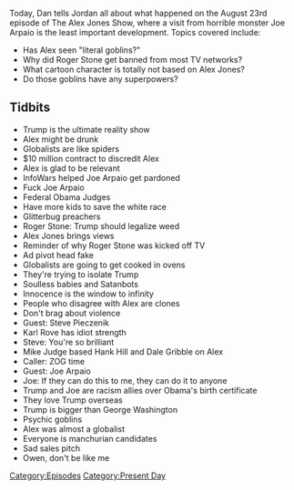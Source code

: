 {{DEFAULTSORT:
    #_EPISODE_0077:August 23, 2017
}}{{Episode
    | title           = August 23, 2017
    | caption         = Listen to this episode on [https://knowledgefight.libsyn.com/knowledge-fight-august-23-2017 Libsyn] [https://open.spotify.com/episode/53Nt6fdANo3oi9AIegXc0A Spotify]
    | episodeNumber   = 77
    | length          = 02:34:33
    | airDate         = August 25, 2017
    | coverageDate    = August 23, 2017
    | episodeType     = [[:Category:Present Day|Present Day]]
    | appearance      = [[Joe Arpaio]], [[Roger Stone]], [[Steve Pieczenik]], [[Karl Rove]], [[Mike Judge]], [[Hank Hill]], [[Dale Gribble]]
    | beverage        = Nice! Black Raspberry Sparkling Water
    | oocDrop         = If that's Alzheimer's, I want some
    | previousEpisode = [[76: October 7-11, 2015]]
    | nextEpisode     = [[78: October 12-15, 2015]]
}}

{{Stub}}

Today, Dan tells Jordan all about what happened on the August 23rd episode of The Alex Jones Show, where a visit from horrible monster Joe Arpaio is the least important development. Topics covered include:

*Has Alex seen "literal goblins?"
*Why did Roger Stone get banned from most TV networks?
*What cartoon character is totally not based on Alex Jones?
*Do those goblins have any superpowers?

==Tidbits==

*Trump is the ultimate reality show
*Alex might be drunk
*Globalists are like spiders
*$10 million contract to discredit Alex
*Alex is glad to be relevant
*InfoWars helped Joe Arpaio get pardoned
*Fuck Joe Arpaio
*Federal Obama Judges
*Have more kids to save the white race
*Glitterbug preachers
*Roger Stone: Trump should legalize weed
*Alex Jones brings views
*Reminder of why Roger Stone was kicked off TV
*Ad pivot head fake
*Globalists are going to get cooked in ovens
*They're trying to isolate Trump
*Soulless babies and Satanbots
*Innocence is the window to infinity
*People who disagree with Alex are clones
*Don't brag about violence
*Guest: Steve Pieczenik
*Karl Rove has idiot strength
*Steve: You're so brilliant
*Mike Judge based Hank Hill and Dale Gribble on Alex
*Caller: ZOG time
*Guest: Joe Arpaio
*Joe: If they can do this to me, they can do it to anyone
*Trump and Joe are racism allies over Obama's birth certificate
*They love Trump overseas
*Trump is bigger than George Washington
*Psychic goblins
*Alex was almost a globalist
*Everyone is manchurian candidates
*Sad sales pitch
*Owen, don't be like me

[[Category:Episodes]]
[[Category:Present Day]]
